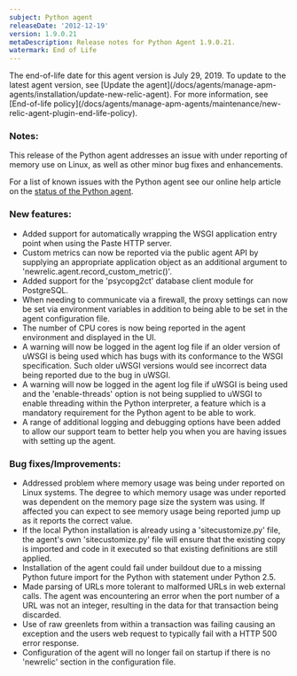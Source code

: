 ```yaml
---
subject: Python agent
releaseDate: '2012-12-19'
version: 1.9.0.21
metaDescription: Release notes for Python Agent 1.9.0.21.
watermark: End of Life
---
```


<Callout variant="important">
  The end-of-life date for this agent version is July 29, 2019. To update to the latest agent version, see [Update the agent](/docs/agents/manage-apm-agents/installation/update-new-relic-agent). For more information, see [End-of-life policy](/docs/agents/manage-apm-agents/maintenance/new-relic-agent-plugin-end-life-policy).
</Callout>

### Notes:

This release of the Python agent addresses an issue with under reporting of memory use on Linux, as well as other minor bug fixes and enhancements.

For a list of known issues with the Python agent see our online help article on the [status of the Python agent](https://newrelic.com/docs/python/status-of-python-agent).

### New features:

* Added support for automatically wrapping the WSGI application entry point when using the Paste HTTP server.
* Custom metrics can now be reported via the public agent API by supplying an appropriate application object as an additional argument to 'newrelic.agent.record_custom_metric()'.
* Added support for the 'psycopg2ct' database client module for PostgreSQL.
* When needing to communicate via a firewall, the proxy settings can now be set via environment variables in addition to being able to be set in the agent configuration file.
* The number of CPU cores is now being reported in the agent environment and displayed in the UI.
* A warning will now be logged in the agent log file if an older version of uWSGI is being used which has bugs with its conformance to the WSGI specification. Such older uWSGI versions would see incorrect data being reported due to the bug in uWSGI.
* A warning will now be logged in the agent log file if uWSGI is being used and the 'enable-threads' option is not being supplied to uWSGI to enable threading within the Python interpreter, a feature which is a mandatory requirement for the Python agent to be able to work.
* A range of additional logging and debugging options have been added to allow our support team to better help you when you are having issues with setting up the agent.

### Bug fixes/Improvements:

* Addressed problem where memory usage was being under reported on Linux systems. The degree to which memory usage was under reported was dependent on the memory page size the system was using. If affected you can expect to see memory usage being reported jump up as it reports the correct value.
* If the local Python installation is already using a 'sitecustomize.py' file, the agent's own 'sitecustomize.py' file will ensure that the existing copy is imported and code in it executed so that existing definitions are still applied.
* Installation of the agent could fail under buildout due to a missing Python future import for the Python with statement under Python 2.5.
* Made parsing of URLs more tolerant to malformed URLs in web external calls. The agent was encountering an error when the port number of a URL was not an integer, resulting in the data for that transaction being discarded.
* Use of raw greenlets from within a transaction was failing causing an exception and the users web request to typically fail with a HTTP 500 error response.
* Configuration of the agent will no longer fail on startup if there is no 'newrelic' section in the configuration file.
